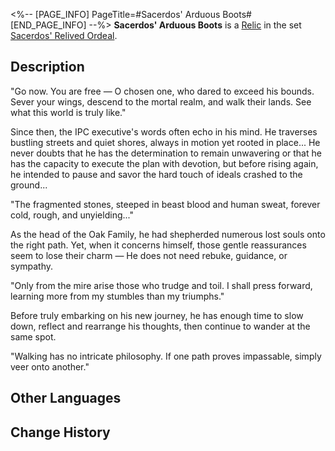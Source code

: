 <%-- [PAGE_INFO]
PageTitle=#Sacerdos' Arduous Boots#
[END_PAGE_INFO] --%>
{{Relic Infobox
|id        = 61214
|image     = Item Sacerdos' Arduous Boots.png{{subst:void|<!--$UPLOAD:<<SpriteOutput/RelicFigures/IconRelic_121_4.png>-<Item Sacerdos' Arduous Boots.png>-<Relic Icons>>-->}}
|set       = Sacerdos' Relived Ordeal
|piece     = Feet
|mentions  = 
}}
{{Description|He often chose boots that snugly embrace his feet before embarking on his journeys. Despite numerous falls, he rose each time.}}
'''Sacerdos' Arduous Boots''' is a [[Relic]] in the set [[Sacerdos' Relived Ordeal]].

==Description==
"Go now. You are free &mdash; O chosen one, who dared to exceed his bounds. Sever your wings, descend to the mortal realm, and walk their lands. See what this world is truly like."

Since then, the IPC executive's words often echo in his mind. He traverses bustling streets and quiet shores, always in motion yet rooted in place... He never doubts that he has the determination to remain unwavering or that he has the capacity to execute the plan with devotion, but before rising again, he intended to pause and savor the hard touch of ideals crashed to the ground...

"The fragmented stones, steeped in beast blood and human sweat, forever cold, rough, and unyielding..."

As the head of the Oak Family, he had shepherded numerous lost souls onto the right path. Yet, when it concerns himself, those gentle reassurances seem to lose their charm &mdash; He does not need rebuke, guidance, or sympathy.

"Only from the mire arise those who trudge and toil. I shall press forward, learning more from my stumbles than my triumphs."

Before truly embarking on his new journey, he has enough time to slow down, reflect and rearrange his thoughts, then continue to wander at the same spot.

"Walking has no intricate philosophy. If one path proves impassable, simply veer onto another."

==Other Languages==
{{Other Languages
|en   = Sacerdos' Arduous Boots
|zhs  = 司铎的苦旅短靴
|zht  = 司鐸的苦旅短靴
|ja   = {{Rubi|司祭|しさい}}の{{Rubi|苦旅|くりょ}}を{{Rubi|共|とも}}にするブーツ
|ko   = 사제의 고행 단화
|es   = Botas tortuosas del sacerdote
|fr   = Bottes laborieuses de Sacerdos
|ru   = Тяжёлые туфли священника
|th   = Sacerdos' Arduous Boots
|vi   = Bốt Hành Trình Gian Khổ Của Linh Mục
|de   = Beschwerliche Stiefel des Priesters
|id   = Sacerdos' Arduous Boots
|pt   = Botas Árduas de Sacerdos
}}

==Change History==
{{Change History|2.6}}